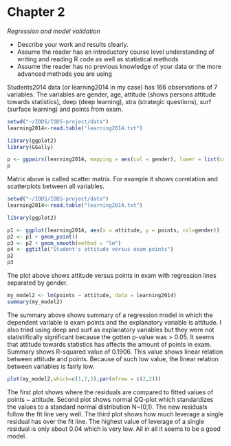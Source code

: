 # Chapter 2

*Regression and model validation*

- Describe your work and results clearly. 
- Assume the reader has an introductory course level understanding of writing and reading R code as well as statistical methods
- Assume the reader has no previous knowledge of your data or the more advanced methods you are using  

Students2014 data (or learning2014 in my case) has 166 observations of 7 variables. The variables are gender, age, attitude (shows persons attitude towards statistics), deep (deep learning), stra (strategic questions), surf (surface learning) and points from exam.  

```r
setwd("~/IODS/IODS-project/data")
learning2014<-read.table("learning2014.txt")

library(ggplot2)
library(GGally)

p <- ggpairs(learning2014, mapping = aes(col = gender), lower = list(combo = wrap("facethist", bins = 20)))
p
```

Matrix above is called scatter matrix. For example it shows correlation and scatterplots between all variables.


```r
setwd("~/IODS/IODS-project/data")
learning2014<-read.table("learning2014.txt")

library(ggplot2)

p1 <- ggplot(learning2014, aes(x = attitude, y = points, col=gender))
p2 <- p1 + geom_point()
p3 <- p2 + geom_smooth(method = "lm")
p4 <- ggtitle("Student's attitude versus exam points")
p2
p3


```

The plot above shows attitude versus points in exam with regression lines separated by gender.  

```r
my_model2 <- lm(points ~ attitude, data = learning2014)
summary(my_model2)
```

The summary above shows summary of a regression model in which the dependent variable is exam points and the explanatory variable is attitude. I also tried using deep and surf as explanatory variables but they were not statistifically significant because the gotten p-value was > 0.05. It seems that attitude towards statistics has affects the amount of points in exam. Summary shows R-squared value of 0.1906. This value shows linear relation between attitude and points. Because of such low value, the linear relation between variables is fairly low.  

```r
plot(my_model2,which=c(1,2,5),par(mfrow = c(2,2)))
```

The first plot shows where the residuals are compared to fitted values of points ~ attitude. Second plot shows normal QQ-plot which standardizes the values to a standard normal distribution N~(0,1). The new residuals follow the fit line very well. The third plot shows how much leverage a single residual has over the fit line. The highest value of leverage of a single residual is only about 0.04 which is very low. All in all it seems to be a good model.
